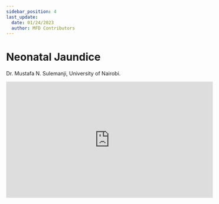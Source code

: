 ```yaml
---
sidebar_position: 4
last_update:
  date: 01/24/2023
  author: MFD Contributors
---
```


# Neonatal Jaundice

Dr. Mustafa N. Sulemanji, University of Nairobi.

<div style={{ display: 'flex', justifyContent: 'center' }}>
  <iframe
    width="560"
    height="315"
    src="https://www.youtube-nocookie.com/embed/phWDLZ_jMuI?start=28"
    title="YouTube video player"
    frameborder="0"
    allow="accelerometer; autoplay; clipboard-write; encrypted-media; gyroscope; picture-in-picture; web-share"
    allowfullscreen
  ></iframe>
</div>
